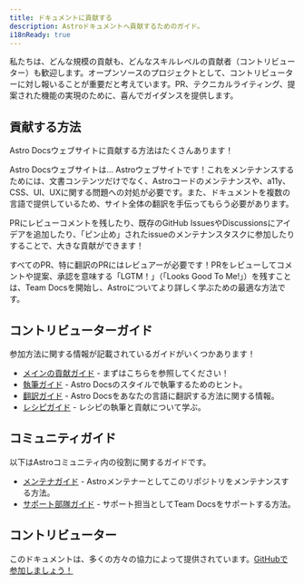 ```yaml
---
title: ドキュメントに貢献する
description: Astroドキュメントへ貢献するためのガイド。
i18nReady: true
---
```



私たちは、どんな規模の貢献も、どんなスキルレベルの貢献者（コントリビューター）も歓迎します。オープンソースのプロジェクトとして、コントリビューターに対し報いることが重要だと考えています。PR、テクニカルライティング、提案された機能の実現のために、喜んでガイダンスを提供します。

## 貢献する方法

Astro Docsウェブサイトに貢献する方法はたくさんあります！

Astro Docsウェブサイトは… Astroウェブサイトです！これをメンテナンスするためには、文書コンテンツだけでなく、Astroコードのメンテナンスや、a11y、CSS、UI、UXに関する問題への対処が必要です。また、ドキュメントを複数の言語で提供しているため、サイト全体の翻訳を手伝ってもらう必要があります。

PRにレビューコメントを残したり、既存のGitHub IssuesやDiscussionsにアイデアを追加したり、「ピン止め」されたissueのメンテナンスタスクに参加したりすることで、大きな貢献ができます！

すべてのPR、特に翻訳のPRにはレビュアーが必要です！PRをレビューしてコメントや提案、承認を意味する「LGTM！」（「Looks Good To Me!」）を残すことは、Team Docsを開始し、Astroについてより詳しく学ぶための最適な方法です。

## コントリビューターガイド

参加方法に関する情報が記載されているガイドがいくつかあります！

- [メインの貢献ガイド](https://github.com/withastro/docs/blob/main/CONTRIBUTING.md) - まずはこちらを参照してください！
- [執筆ガイド](https://github.com/withastro/docs/blob/main/WRITING.md) - Astro Docsのスタイルで執筆するためのヒント。
- [翻訳ガイド](https://github.com/withastro/docs/blob/main/TRANSLATING.md) - Astro Docsをあなたの言語に翻訳する方法に関する情報。
- [レシピガイド](https://github.com/withastro/docs/blob/main/RECIPES.md) - レシピの執筆と貢献について学ぶ。

## コミュニティガイド

以下はAstroコミュニティ内の役割に関するガイドです。

- [メンテナガイド](https://github.com/withastro/docs/blob/main/MAINTAINERS.md) - Astroメンテナーとしてこのリポジトリをメンテナンスする方法。
- [サポート部隊ガイド](https://github.com/withastro/docs/blob/main/SUPPORTSQUAD.md) - サポート担当としてTeam Docsをサポートする方法。

## コントリビューター

このドキュメントは、多くの方々の協力によって提供されています。[GitHubで参加しましょう！](https://github.com/withastro/docs)

<ContributorList githubRepo="withastro/docs" />
